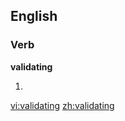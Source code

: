 
==English==

===Verb===
'''validating'''

# {{present participle of|[[validate]]}}

[[vi:validating]]
[[zh:validating]]